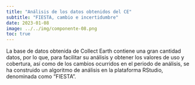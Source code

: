 ```yaml
---
title: "Análisis de los datos obtenidos del CE"
subtitle: "FIESTA, cambio e incertidumbre"
date: 2023-01-08
image: ../../img/componente-08.png
toc: true
---
```


La base de datos obtenida de Collect Earth contiene una gran cantidad datos, por lo que, para facilitar su análisis y obtener los valores de uso y cobertura, así como de los cambios ocurridos en el periodo de análisis, se ha construido un algoritmo de análisis en la plataforma RStudio, denominada como “FIESTA”.
